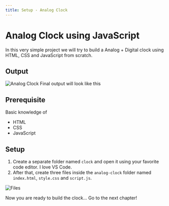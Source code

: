 ```yaml
---
title: Setup - Analog Clock
---
```


# Analog Clock using JavaScript

In this very simple project we will try to build a Analog + Digital clock using HTML, CSS and JavaScript from scratch.

## Output

![Analog Clock](/img/projects/analog-clock/output.png)
Final output will look like this

## Prerequisite

Basic knowledge of

- HTML
- CSS
- JavaScript

## Setup

1. Create a separate folder named `clock` and open it using your favorite code editor. I love VS Code.
2. After that, create three files inside the `analog-clock` folder named `index.html`, `style.css` and `script.js`.

![Files](/img/projects/analog-clock/files.png)

Now you are ready to build the clock... Go to the next chapter!
